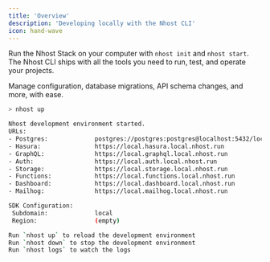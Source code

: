 ```yaml
---
title: 'Overview'
description: 'Developing locally with the Nhost CLI'
icon: hand-wave
---
```


Run the Nhost Stack on your computer with `nhost init` and `nhost start`. The Nhost CLI ships with all the tools you need to run, test, and operate your projects.

Manage configuration, database migrations, API schema changes, and more, with ease.

```bash
> nhost up

Nhost development environment started.
URLs:
- Postgres:             postgres://postgres:postgres@localhost:5432/local
- Hasura:               https://local.hasura.local.nhost.run
- GraphQL:              https://local.graphql.local.nhost.run
- Auth:                 https://local.auth.local.nhost.run
- Storage:              https://local.storage.local.nhost.run
- Functions:            https://local.functions.local.nhost.run
- Dashboard:            https://local.dashboard.local.nhost.run
- Mailhog:              https://local.mailhog.local.nhost.run

SDK Configuration:
 Subdomain:             local
 Region:                (empty)

Run `nhost up` to reload the development environment
Run `nhost down` to stop the development environment
Run `nhost logs` to watch the logs
```
